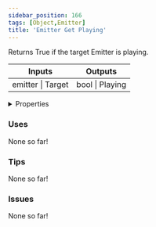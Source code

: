 ```yaml
---
sidebar_position: 166
tags: [Object,Emitter]
title: 'Emitter Get Playing'
---
```


Returns True if the target Emitter is playing.



<IChip uuid="9fbee635-c6a4-4a02-a67b-295e075db7c9"/>

<table><thead><tr><th>Inputs</th><th>Outputs</th></tr></thead><tbody><tr><td>emitter | Target</td><td>bool | Playing</td></tr></tbody></table>

<details>
  <summary>Properties</summary>
  <div>
    <div>
    <table>
      <tbody>
        <tr>
          <td>Is beta required?</td>
          <td>No</td>
        </tr>
        <tr>
          <td>Is chip a trolling risk?</td>
          <td>No</td>
        </tr>
        <tr>
          <td>Is chip a role assignment risk?</td>
          <td>No</td>
        </tr>
        <tr>
          <td>Chip UUID</td>
          <td>9fbee635-c6a4-4a02-a67b-295e075db7c9</td>
        </tr>
        <tr>
          <td>Room availability</td>
          <td>Available everywhere</td>
        </tr>
      </tbody>
    </table>
    </div>
  </div>
</details>

### Uses

None so far!

### Tips

None so far!

### Issues

None so far!